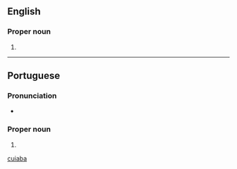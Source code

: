 ==English==

===Proper noun===
{{en-proper noun}}

# {{place|en|municipality/state capital|s/Mato Grosso|c/Brazil}}

[[Category:English terms spelled with Á|cuiaba]]

----

==Portuguese==

===Pronunciation===
* {{a|BR}} {{IPA|pt|/kujaˈba/}}

===Proper noun===
{{pt-proper noun}}

# {{place|pt|municipality/state capital|s/Mato Grosso|c/Brazil|t=Cuiabá}}